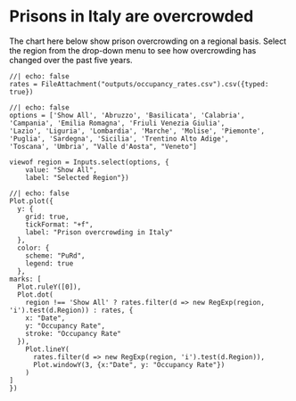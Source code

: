 
<style type="text/css">
  p {
    color: black;
  }

  .miniature-image {
    width: 200px; /* Adjust width as needed */
    height: auto; /* Automatically adjust height while maintaining aspect ratio */
    border: 1px solid #777; /* Optional: Add border for better visibility */
    display: inline-block; /* Display images inline */
    margin: 1px; /* Add margin for spacing between images */
  }

  .gallery {
    display: flex;
    flex-wrap: wrap;
    text-align: center;
  }

  .description {
    font-size: 14px;
    color: #333
  }
</style>



<h1> Prisons in Italy are overcrowded </h1>

<p>The chart here below show prison overcrowding on a regional basis. Select the region from the drop-down menu to see how overcrowding has changed over the past five years.</p>


<!-- <div class="gallery">
  <img class="miniature-image" src="images/lazio.png" alt="lazio chart">
  <p class="description">Lazio</p>
  <img class="miniature-image" src="images/lombardia.png" alt="lombardia chart">
  <p class="description">Lombardia</p>
</div>
<div class="gallery">
  <img class="miniature-image" src="images/veneto.png" alt="veneto chart">
  <p class="description">Veneto</p>
  <img class="miniature-image" src="images/campania.png" alt="campania chart">
  <p class="description">Campania</p>
</div> -->



```ojs
//| echo: false
rates = FileAttachment("outputs/occupancy_rates.csv").csv({typed: true})
```

```ojs
//| echo: false
options = ['Show All', 'Abruzzo', 'Basilicata', 'Calabria', 'Campania', 'Emilia Romagna', 'Friuli Venezia Giulia',
'Lazio', 'Liguria', 'Lombardia', 'Marche', 'Molise', 'Piemonte', 'Puglia', 'Sardegna', 'Sicilia', 'Trentino Alto Adige',
'Toscana', 'Umbria', "Valle d'Aosta", "Veneto"]

viewof region = Inputs.select(options, {
    value: "Show All",
    label: "Selected Region"})
```




```ojs
//| echo: false
Plot.plot({
  y: {
    grid: true,
    tickFormat: "+f",
    label: "Prison overcrowding in Italy"
  },
  color: {
    scheme: "PuRd",
    legend: true
  },
marks: [
  Plot.ruleY([0]),
  Plot.dot(
    region !== 'Show All' ? rates.filter(d => new RegExp(region, 'i').test(d.Region)) : rates, {
    x: "Date",
    y: "Occupancy Rate",
    stroke: "Occupancy Rate"
  }),
    Plot.lineY(
      rates.filter(d => new RegExp(region, 'i').test(d.Region)),
      Plot.windowY(3, {x:"Date", y: "Occupancy Rate"})
    )
]
})
```
